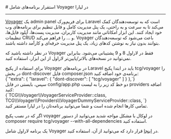 

<Layout>
<Head>
<title>مستندات استقرار برنامه‌های Laravel Voyager - لیارا</title>
<meta property="og:title" content="مستندات خدمات رایانش ابری لیارا" />
<meta property="og:description" content="مستندات مربوط به استقرار Laravel Voyager در پلتفرم Laravel در لیارا"  />
<meta property="og:image" content="https://media.liara.ir/logos/liara-poster.jpg" />
</Head>
# استقرار برنامه‌های شامل Voyager در لیارا
<hr className="mb-2" />
<a href="https://voyager.devdojo.com/" className="text-[#2196f3] ">Voyager</a> یک admin panel برای فریم‌ورک Laravel است که به توسعه‌دهندگان کمک می‌کند تا به سرعت و به راحتی، یک پنل مدیریت کامل و قابل تنظیم برای برنامه‌های وب خود ایجاد کنند.
این ابزار امکاناتی مانند مدیریت کاربران، مدیریت پست‌ها، آپلود فایل‌ها، تنظیمات CRUD  و ... را فراهم می‌کند. Voyager باعث می‌شود که توسعه‌دهندگان بتوانند بدون نیاز به نوشتن کدهای زیاد، یک پنل مدیریت حرفه‌ای و کارآمد داشته باشند.

<div className='h-2'/>
<Alert variant="error">
<p>
در نظر داشته باشید که Voyager فقط در لاراول 8 و 9 پشتیبانی می‌شود. بنابراین نمی‌توانید
در نسخه‌های بالاتر/پایین‌تر لاراول از این ابزار، استفاده کنید.
</p>
</Alert>
<div className='h-2'/>
برای استفاده از پکیج Voyager در برنامه‌های Laravel باید در ابتدا پکیج <Important>tcg/voyager</Important> را در بخش <Important>dont-discover</Important> فایل <Important>composer.json</Important> برنامه‌ی خود اضافه کنید:

<div className="h-2" />
<div dir='ltr'>
    <Highlight className="json">
        {`"extra": {
    "laravel": {
        "dont-discover": [
            "tcg/voyager"
        ]
    }
},`}
    </Highlight>
</div>
<div className="h-2" />
سپس، بایستی در فایل <Important>config/app.php</Important> دو خط کد زیر را به لیست <Important>providers</Important> اضافه کنید:

<div className="h-2" />
<div dir='ltr'>
    <Highlight className="json">
        {`TCG\\Voyager\\VoyagerServiceProvider::class,
TCG\\Voyager\\Providers\\VoyagerDummyServiceProvider::class,
`}
    </Highlight>
</div>
<div className="h-2" />
تمامی کارها انجام شده است و شما می‌توانید برنامه‌تان را در لیارا مستقر کنید. 

<div className='h-2'/>
<Alert variant="info">
<p>
اگر که در نصب پکیج voyager در لوکال با مشکل مواجه شدید می‌توانید از دستور <Important>composer require tcg/voyager --with-all-dependencies</Important> استفاده کنید.
</p>
</Alert>
<Alert variant="success">
<p>
یک برنامه لاراول شامل Voyager در <a href="https://github.com/liara-cloud/laravel-getting-started/tree/voyager" className="text-[#2196f3] ">اینجا</a> قرار دارد که می‌توانید از آن، استفاده کنید.
</p>
</Alert>

</Layout>